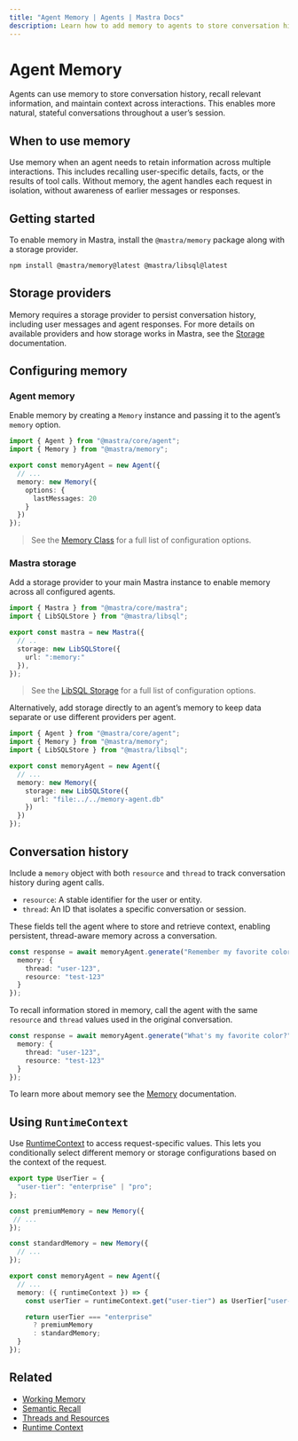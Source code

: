 ```yaml
---
title: "Agent Memory | Agents | Mastra Docs"
description: Learn how to add memory to agents to store conversation history and maintain context across interactions.
---
```



# Agent Memory

Agents can use memory to store conversation history, recall relevant information, and maintain context across interactions. This enables more natural, stateful conversations throughout a user’s session.

## When to use memory

Use memory when an agent needs to retain information across multiple interactions. This includes recalling user-specific details, facts, or the results of tool calls. Without memory, the agent handles each request in isolation, without awareness of earlier messages or responses.

## Getting started

To enable memory in Mastra, install the `@mastra/memory` package along with a storage provider.

```bash npm2yarn copy
npm install @mastra/memory@latest @mastra/libsql@latest
```

## Storage providers

Memory requires a storage provider to persist conversation history, including user messages and agent responses. For more details on available providers and how storage works in Mastra, see the [Storage](../server-db/storage.mdx) documentation.

## Configuring memory

<Steps>

### Agent memory

Enable memory by creating a `Memory` instance and passing it to the agent’s `memory` option.

```typescript {6-9} filename="src/mastra/agents/memory-agent.ts" showLineNumbers copy
import { Agent } from "@mastra/core/agent";
import { Memory } from "@mastra/memory";

export const memoryAgent = new Agent({
  // ...
  memory: new Memory({
    options: {
      lastMessages: 20
    }
  })
});
```

> See the [Memory Class](../../reference/memory/Memory.mdx) for a full list of configuration options.

### Mastra storage

Add a storage provider to your main Mastra instance to enable memory across all configured agents.

```typescript {6-8} filename="src/mastra/index.ts" showLineNumbers copy
import { Mastra } from "@mastra/core/mastra";
import { LibSQLStore } from "@mastra/libsql";

export const mastra = new Mastra({
  // ..
  storage: new LibSQLStore({
    url: ":memory:"
  }),
});
```

> See the [LibSQL Storage](../../reference/storage/libsql.mdx) for a full list of configuration options.

</Steps>

Alternatively, add storage directly to an agent’s memory to keep data separate or use different providers per agent.

```typescript {7-10} filename="src/mastra/agents/memory-agent.ts" showLineNumbers copy
import { Agent } from "@mastra/core/agent";
import { Memory } from "@mastra/memory";
import { LibSQLStore } from "@mastra/libsql";

export const memoryAgent = new Agent({
  // ...
  memory: new Memory({
    storage: new LibSQLStore({
      url: "file:../../memory-agent.db"
    })
  })
});
```

## Conversation history

Include a `memory` object with both `resource` and `thread` to track conversation history during agent calls.

- `resource`: A stable identifier for the user or entity.
- `thread`: An ID that isolates a specific conversation or session.

These fields tell the agent where to store and retrieve context, enabling persistent, thread-aware memory across a conversation.

```typescript {3-4}
const response = await memoryAgent.generate("Remember my favorite color is blue.", {
  memory: {
    thread: "user-123",
    resource: "test-123"
  }
});
```

To recall information stored in memory, call the agent with the same `resource` and `thread` values used in the original conversation.

```typescript {3-4}
const response = await memoryAgent.generate("What's my favorite color?", {
  memory: {
    thread: "user-123",
    resource: "test-123"
  }
});
```

To learn more about memory see the [Memory](../memory/overview.mdx) documentation.

## Using `RuntimeContext`

Use [RuntimeContext](../server-db/runtime-context.mdx) to access request-specific values. This lets you conditionally select different memory or storage configurations based on the context of the request.

```typescript filename="src/mastra/agents/memory-agent.ts" showLineNumbers
export type UserTier = {
  "user-tier": "enterprise" | "pro";
};

const premiumMemory = new Memory({
 // ...
});

const standardMemory = new Memory({
  // ...
});

export const memoryAgent = new Agent({
  // ...
  memory: ({ runtimeContext }) => {
    const userTier = runtimeContext.get("user-tier") as UserTier["user-tier"];

    return userTier === "enterprise"
      ? premiumMemory
      : standardMemory;
  }
});
```

## Related

- [Working Memory](../memory/working-memory.mdx)
- [Semantic Recall](../memory/semantic-recall.mdx)
- [Threads and Resources](../memory/threads-and-resources.mdx)
- [Runtime Context](../server-db/runtime-context.mdx)

